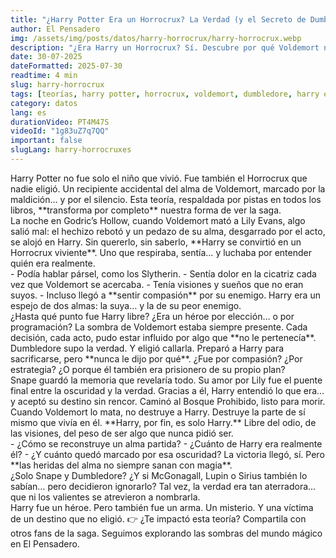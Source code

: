```yaml
---
title: "¿Harry Potter Era un Horrocrux? La Verdad (y el Secreto de Dumbledore)"
author: El Pensadero
img: /assets/img/posts/datos/harry-horrocrux/harry-horrocrux.webp
description: "¿Era Harry un Horrocrux? Sí. Descubre por qué Voldemort no lo sabía, el secreto que Dumbledore ocultó y cómo la cicatriz era la clave de todo."
date: 30-07-2025
dateFormatted: 2025-07-30
readtime: 4 min
slug: harry-horrocrux
tags: [teorías, harry potter, horrocrux, voldemort, dumbledore, harry era un horrocrux, harry es un horrocrux, harry potter horrocrux, que es un horrocrux, secreto de dumbledore, cicatriz]
category: datos
lang: es
durationVideo: PT4M47S
videoId: "1g83uZ7q7QQ"
important: false
slugLang: harry-horrocruxes
---
```



<Article>

<Section title="🧠 ¿Harry Potter Era un Horrocrux? La Verdad">
Harry Potter no fue solo el niño que vivió. Fue también el Horrocrux que nadie eligió. Un recipiente accidental del alma de Voldemort, marcado por la maldición… y por el silencio. Esta teoría, respaldada por pistas en todos los libros, **transforma por completo** nuestra forma de ver la saga.
</Section>

<Section title="🕯️ El Origen: El Horrocrux que Voldemort No Planeó">
La noche en Godric’s Hollow, cuando Voldemort mató a Lily Evans, algo salió mal: el hechizo rebotó y un pedazo de su alma, desgarrado por el acto, se alojó en Harry. Sin quererlo, sin saberlo, **Harry se convirtió en un Horrocrux viviente**. Uno que respiraba, sentía… y luchaba por entender quién era realmente.
</Section>

<Section title="🐍 Las Señales: Pársel, la Cicatriz y las Visiones">
- Podía hablar pársel, como los Slytherin. 
- Sentía dolor en la cicatriz cada vez que Voldemort se acercaba. 
- Tenía visiones y sueños que no eran suyos. 
- Incluso llegó a **sentir compasión** por su enemigo.
Harry era un espejo de dos almas: la suya… y la de su peor enemigo.
</Section>

<Section title="⛓️ ¿Libre albedrío o manipulación mágica?">
¿Hasta qué punto fue Harry libre? ¿Era un héroe por elección… o por programación? La sombra de Voldemort estaba siempre presente. Cada decisión, cada acto, pudo estar influido por algo que **no le pertenecía**.
</Section>

<Section title="🧙‍♂️ El Secreto de Dumbledore: ¿Por Qué Calló?">
Dumbledore supo la verdad. Y eligió callarla. Preparó a Harry para sacrificarse, pero **nunca le dijo por qué**. ¿Fue por compasión? ¿Por estrategia? ¿O porque él también era prisionero de su propio plan?
</Section>

<Section title="🦇 Snape, la clave del destino">
Snape guardó la memoria que revelaría todo. Su amor por Lily fue el puente final entre la oscuridad y la verdad. Gracias a él, Harry entendió lo que era… y aceptó su destino sin rencor. Caminó al Bosque Prohibido, listo para morir.
</Section>

<Section title="⚡ La Muerte que Destruyó el Horrocrux (No a Harry)">
Cuando Voldemort lo mata, no destruye a Harry. Destruye la parte de sí mismo que vivía en él. **Harry, por fin, es solo Harry.** Libre del odio, de las visiones, del peso de ser algo que nunca pidió ser.
</Section>

<Section title="🪞 Las preguntas que siguen sin respuesta">
- ¿Cómo se reconstruye un alma partida? 
- ¿Cuánto de Harry era realmente él? 
- ¿Y cuánto quedó marcado por esa oscuridad?
La victoria llegó, sí. Pero **las heridas del alma no siempre sanan con magia**.
</Section>

<Section title="🤐 ¿Quién más lo supo y no dijo nada?">
¿Solo Snape y Dumbledore? ¿Y si McGonagall, Lupin o Sirius también lo sabían… pero decidieron ignorarlo? Tal vez, la verdad era tan aterradora… que ni los valientes se atrevieron a nombrarla.
</Section>

<Section title="🧩 Un Horrocrux que cambió todo"> 
Harry fue un héroe. Pero también fue un arma. Un misterio. Y una víctima de un destino que no eligió.
👉 ¿Te impactó esta teoría? Compartila con otros fans de la saga. 
Seguimos explorando las sombras del mundo mágico en El Pensadero.
</Section>

</Article>